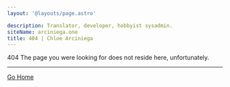 ```yaml
---
layout: '@layouts/page.astro'

description: Translator, developer, hobbyist sysadmin.
siteName: arciniega.one
title: 404 | Chloe Arciniega
---
```



<Line>404</Line>
The page you were looking for does not reside here, unfortunately.

---

[Go Home](home)

[home]: / 'Go Home'
